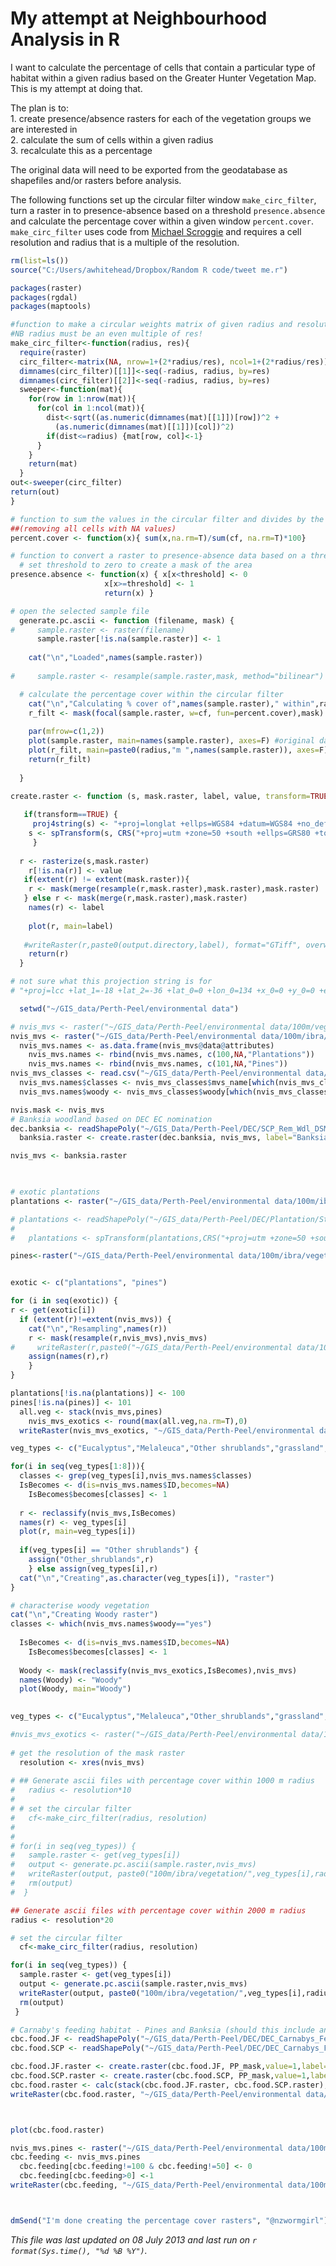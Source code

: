 My attempt at Neighbourhood Analysis in R
========================================================

I want to calculate the percentage of cells that contain a particular type of habitat within a given radius based on the Greater Hunter Vegetation Map.  This is my attempt at doing that.

The plan is to:  
1. create presence/absence rasters for each of the vegetation groups we are interested in  
2. calculate the sum of cells within a given radius  
3. recalculate this as a percentage  

The original data will need to be exported from the geodatabase as shapefiles and/or rasters before analysis.  

The following functions set up the circular filter window `make_circ_filter`, turn a raster in to presence-absence based on a threshold `presence.absence` and calculate the percentage cover within a given window `percent.cover`.  `make_circ_filter` uses code from [Michael Scroggie](http://scrogster.wordpress.com/2012/10/05/applying-a-circular-moving-window-filter-to-raster-data-in-r/) and requires a cell resolution and radius that is a multiple of the resolution. 


```r
rm(list=ls())
source("C:/Users/awhitehead/Dropbox/Random R code/tweet me.r")

packages(raster)
packages(rgdal)
packages(maptools)

#function to make a circular weights matrix of given radius and resolution
#NB radius must be an even multiple of res!
make_circ_filter<-function(radius, res){
  require(raster)
  circ_filter<-matrix(NA, nrow=1+(2*radius/res), ncol=1+(2*radius/res))
  dimnames(circ_filter)[[1]]<-seq(-radius, radius, by=res)
  dimnames(circ_filter)[[2]]<-seq(-radius, radius, by=res)
  sweeper<-function(mat){
    for(row in 1:nrow(mat)){
      for(col in 1:ncol(mat)){
        dist<-sqrt((as.numeric(dimnames(mat)[[1]])[row])^2 +
          (as.numeric(dimnames(mat)[[1]])[col])^2)
        if(dist<=radius) {mat[row, col]<-1}
      }
    }
    return(mat)
  }
out<-sweeper(circ_filter)
return(out)
}

# function to sum the values in the circular filter and divides by the number of cells 
##(removing all cells with NA values)
percent.cover <- function(x){ sum(x,na.rm=T)/sum(cf, na.rm=T)*100}

# function to convert a raster to presence-absence data based on a threshold
  # set threshold to zero to create a mask of the area
presence.absence <- function(x) { x[x<threshold] <- 0
                     x[x>=threshold] <- 1
                     return(x) }

```

```r

# open the selected sample file
  generate.pc.ascii <- function (filename, mask) {
#     sample.raster <- raster(filename)
      sample.raster[!is.na(sample.raster)] <- 1
    
    cat("\n","Loaded",names(sample.raster))
    
#     sample.raster <- resample(sample.raster,mask, method="bilinear")

  # calculate the percentage cover within the circular filter
    cat("\n","Calculating % cover of",names(sample.raster)," within",radius,"m radius")
    r_filt <- mask(focal(sample.raster, w=cf, fun=percent.cover),mask)
  
    par(mfrow=c(1,2))
    plot(sample.raster, main=names(sample.raster), axes=F) #original data
    plot(r_filt, main=paste0(radius,"m ",names(sample.raster)), axes=F) #filtered data
    return(r_filt)  
  
  }
```

```r

create.raster <- function (s, mask.raster, label, value, transform=TRUE) {
    
   if(transform==TRUE) {
     proj4string(s) <- "+proj=longlat +ellps=WGS84 +datum=WGS84 +no_defs"
    s <- spTransform(s, CRS("+proj=utm +zone=50 +south +ellps=GRS80 +towgs84=0,0,0,0,0,0,0 +units=m +no_defs"))
     }
    
  r <- rasterize(s,mask.raster)
    r[!is.na(r)] <- value
   if(extent(r) != extent(mask.raster)){ 
    r <- mask(merge(resample(r,mask.raster),mask.raster),mask.raster)
   } else r <- mask(merge(r,mask.raster),mask.raster)
    names(r) <- label
    
    plot(r, main=label)
    
   #writeRaster(r,paste0(output.directory,label), format="GTiff", overwrite=T)
    return(r)
  }

# not sure what this projection string is for
# "+proj=lcc +lat_1=-18 +lat_2=-36 +lat_0=0 +lon_0=134 +x_0=0 +y_0=0 +ellps=GRS80 +towgs84=0,0,0,0,0,0,0 +units=m +no_defs"
```


```r
  setwd("~/GIS_data/Perth-Peel/environmental data")

# nvis_mvs <- raster("~/GIS_data/Perth-Peel/environmental data/100m/vegetation/nvis_mvs_buff")
nvis_mvs <- raster("~/GIS_data/Perth-Peel/environmental data/100m/ibra/vegetation/ibra_nvis_mvs")
  nvis_mvs.names <- as.data.frame(nvis_mvs@data@attributes)
    nvis_mvs.names <- rbind(nvis_mvs.names, c(100,NA,"Plantations"))
    nvis_mvs.names <- rbind(nvis_mvs.names, c(101,NA,"Pines"))                          
nvis_mvs_classes <- read.csv("~/GIS_data/Perth-Peel/environmental data/100m/ibra/vegetation/nvis_mvs_classes.csv")
  nvis_mvs.names$classes <- nvis_mvs_classes$mvs_name[which(nvis_mvs_classes$mvs_num %in% nvis_mvs.names$ID)]
  nvis_mvs.names$woody <- nvis_mvs_classes$woody[which(nvis_mvs_classes$mvs_num %in% nvis_mvs.names$ID)]

nvis.mask <- nvis_mvs
# Banksia woodland based on DEC EC nomination
dec.banksia <- readShapePoly("~/GIS_Data/Perth-Peel/DEC/SCP_Rem_Wdl_DSM02.shp")
  banksia.raster <- create.raster(dec.banksia, nvis_mvs, label="Banksia_woodland", value=50, transform=TRUE)

nvis_mvs <- banksia.raster

  

# exotic plantations
plantations <- raster("~/GIS_data/Perth-Peel/environmental data/100m/ibra/vegetation/plantations.tif")

# plantations <- readShapePoly("~/GIS_data/Perth-Peel/DEC/Plantation/State/plantation_annual_report.shp")
# 
#   plantations <- spTransform(plantations,CRS("+proj=utm +zone=50 +south +ellps=WGS84 +towgs84=0,0,0,0,0,0,0 +units=m +no_defs"))

pines<-raster("~/GIS_data/Perth-Peel/environmental data/100m/ibra/vegetation/pines")


exotic <- c("plantations", "pines")

for (i in seq(exotic)) {
r <- get(exotic[i])
  if (extent(r)!=extent(nvis_mvs)) {
    cat("\n","Resampling",names(r))
    r <- mask(resample(r,nvis_mvs),nvis_mvs)
#     writeRaster(r,paste0("~/GIS_data/Perth-Peel/environmental data/100m/ibra/vegetation/",names(r),".tif"),overwrite=T)
    assign(names(r),r)
    }
}

plantations[!is.na(plantations)] <- 100
pines[!is.na(pines)] <- 101
  all.veg <- stack(nvis_mvs,pines)
    nvis_mvs_exotics <- round(max(all.veg,na.rm=T),0)
  writeRaster(nvis_mvs_exotics, "~/GIS_data/Perth-Peel/environmental data/100m/ibra/vegetation/nvis_mvs_exotics.tif", overwrite=T)

veg_types <- c("Eucalyptus","Melaleuca","Other shrublands","grassland","bare","Casuarina","Banksia","Cleared","Pines")

for(i in seq(veg_types[1:8])){
  classes <- grep(veg_types[i],nvis_mvs.names$classes)
  IsBecomes <- d(is=nvis_mvs.names$ID,becomes=NA)
    IsBecomes$becomes[classes] <- 1
    
  r <- reclassify(nvis_mvs,IsBecomes)
  names(r) <- veg_types[i]
  plot(r, main=veg_types[i])
  
  if(veg_types[i] == "Other shrublands") {
    assign("Other_shrublands",r)
    } else assign(veg_types[i],r)
  cat("\n","Creating",as.character(veg_types[i]), "raster")
}

# characterise woody vegetation
cat("\n","Creating Woody raster")
classes <- which(nvis_mvs.names$woody=="yes")
  
  IsBecomes <- d(is=nvis_mvs.names$ID,becomes=NA)
    IsBecomes$becomes[classes] <- 1
    
  Woody <- mask(reclassify(nvis_mvs_exotics,IsBecomes),nvis_mvs)
  names(Woody) <- "Woody"
  plot(Woody, main="Woody")
  

veg_types <- c("Eucalyptus","Melaleuca","Other_shrublands","grassland","bare","Casuarina","Banksia","Cleared","Woody","pines")

```

```r
#nvis_mvs_exotics <- raster("~/GIS_data/Perth-Peel/environmental data/100m/ibra/vegetation/nvis_mvs_exotics.tif")
        
# get the resolution of the mask raster
  resolution <- xres(nvis_mvs)
  
# ## Generate ascii files with percentage cover within 1000 m radius
#   radius <- resolution*10
# 
# # set the circular filter
#   cf<-make_circ_filter(radius, resolution)
# 
# 
# for(i in seq(veg_types)) {  
#   sample.raster <- get(veg_types[i])
#   output <- generate.pc.ascii(sample.raster,nvis_mvs)
#   writeRaster(output, paste0("100m/ibra/vegetation/",veg_types[i],radius,".tif"), overwrite=TRUE) 
#   rm(output)
#  }

## Generate ascii files with percentage cover within 2000 m radius
radius <- resolution*20

# set the circular filter
  cf<-make_circ_filter(radius, resolution)

for(i in seq(veg_types)) {  
  sample.raster <- get(veg_types[i])
  output <- generate.pc.ascii(sample.raster,nvis_mvs)
  writeRaster(output, paste0("100m/ibra/vegetation/",veg_types[i],radius,".tif"), overwrite=TRUE) 
  rm(output)
 }

```

```r

# Carnaby's feeding habitat - Pines and Banksia (should this include anything else?)
cbc.food.JF <- readShapePoly("~/GIS_data/Perth-Peel/DEC/DEC_Carnabys_FeedAreasRequiringInvestigation_JF_IBRA_20101028.shp")
cbc.food.SCP <- readShapePoly("~/GIS_data/Perth-Peel/DEC/DEC_Carnabys_FeedAreasRequiringInvestigation_SCP_IBRA_20101028.shp")

cbc.food.JF.raster <- create.raster(cbc.food.JF, PP_mask,value=1,label="DEC_Carnabys_FeedAreasRequiringInvestigation_JF_IBRA_20101028", transform=F)
cbc.food.SCP.raster <- create.raster(cbc.food.SCP, PP_mask,value=1,label="DEC_Carnabys_FeedAreasRequiringInvestigation_JF_IBRA_20101028", transform=F)
cbc.food.raster <- calc(stack(cbc.food.JF.raster, cbc.food.SCP.raster),sum)
writeRaster(cbc.food.raster, "~/GIS_data/Perth-Peel/environmental data/100m/vegetation/DEC_Carnabys_FeedAreasRequiringInvestigation_all.tif", overwrite=T )



plot(cbc.food.raster)

nvis_mvs.pines <- raster("~/GIS_data/Perth-Peel/environmental data/100m/vegetation/nvis_mvs.pines.asc")
cbc.feeding <- nvis_mvs.pines
  cbc.feeding[cbc.feeding!=100 & cbc.feeding!=50] <- 0
  cbc.feeding[cbc.feeding>0] <-1
writeRaster(cbc.feeding, "~/GIS_data/Perth-Peel/environmental data/100m/vegetation/cbc.feeding.BP.tif", overwrite=T )



dmSend("I'm done creating the percentage cover rasters", "@nzwormgirl")

```


*This file was last updated on 08 July 2013 and last run on `r format(Sys.time(), "%d %B %Y")`.*